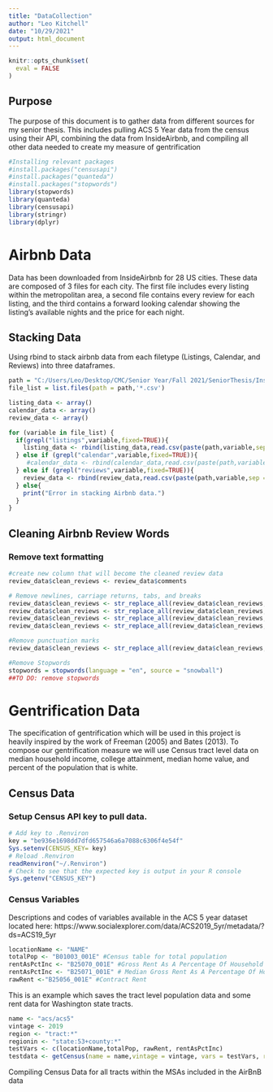 ```yaml
---
title: "DataCollection"
author: "Leo Kitchell"
date: "10/29/2021"
output: html_document
---
```


```r
knitr::opts_chunk$set(
  eval = FALSE
)
```

## Purpose
The purpose of this document is to gather data from different sources for my senior thesis. This includes pulling ACS 5 Year data from the census using their API, combining the data from InsideAirbnb, and compiling all other data needed to create my measure of gentrification


```r
#Installing relevant packages
#install.packages("censusapi")
#install.packages("quanteda")
#install.packages("stopwords")
library(stopwords)
library(quanteda)
library(censusapi)
library(stringr)
library(dplyr)
```


# Airbnb Data
Data has been downloaded from InsideAirbnb for 28 US cities. These data are composed of 3 files for each city. The first file includes every listing within the metropolitan area, a second file contains every review for each listing, and the third contains a forward looking calendar showing the listing's available nights and the price for each night. 

## Stacking Data
Using rbind to stack airbnb data from each filetype (Listings, Calendar, and Reviews) into three dataframes. 
```r
path = "C:/Users/Leo/Desktop/CMC/Senior Year/Fall 2021/SeniorThesis/InsideAirbnbData/Zipped_Data/"
file_list = list.files(path = path,'*.csv')

listing_data <- array()
calendar_data <- array()
review_data <- array()

for (variable in file_list) {
  if(grepl("listings",variable,fixed=TRUE)){
    listing_data <- rbind(listing_data,read.csv(paste(path,variable,sep = "")))
  } else if (grepl("calendar",variable,fixed=TRUE)){
     #calendar_data <- rbind(calendar_data,read.csv(paste(path,variable,sep = "")))#commenting this out because the calendar data takes a long time to R bind. 
  } else if (grepl("reviews",variable,fixed=TRUE)){
    review_data <- rbind(review_data,read.csv(paste(path,variable,sep = "")))
  } else{
    print("Error in stacking Airbnb data.")
  }
}
```

## Cleaning Airbnb Review Words

### Remove text formatting
```r
#create new column that will become the cleaned review data
review_data$clean_reviews <- review_data$comments

# Remove newlines, carriage returns, tabs, and breaks
review_data$clean_reviews <- str_replace_all(review_data$clean_reviews,'\n', ' ')
review_data$clean_reviews <- str_replace_all(review_data$clean_reviews,'\t', ' ')
review_data$clean_reviews <- str_replace_all(review_data$clean_reviews,'\r', ' ')
review_data$clean_reviews <- str_replace_all(review_data$clean_reviews,'<br/>', ' ')

#Remove punctuation marks
review_data$clean_reviews <- str_replace_all(review_data$clean_reviews, "[[:punct:]]", " ") 

#Remove Stopwords
stopwords = stopwords(language = "en", source = "snowball")
##TO DO: remove stopwords 
```



# Gentrification Data
The specification of gentrification which will be used in this project is heavily inspired by the work of Freeman (2005) and Bates (2013). To compose our gentrification measure we will use Census tract level data on median household income, college attainment, median home value, and percent of the population that is white.

## Census Data

### Setup Census API key to pull data.
```r
# Add key to .Renviron
key = "be936e1698dd7dfd657546a6a7088c6306f4e54f"
Sys.setenv(CENSUS_KEY= key)
# Reload .Renviron
readRenviron("~/.Renviron")
# Check to see that the expected key is output in your R console
Sys.getenv("CENSUS_KEY")
```
### Census Variables
Descriptions and codes of variables available in the ACS 5 year dataset located here: https://www.socialexplorer.com/data/ACS2019_5yr/metadata/?ds=ACS19_5yr
```r

locationName <- "NAME"
totalPop <- "B01003_001E" #Census table for total population
rentAsPctInc <- "B25070_001E" #Gross Rent As A Percentage Of Household Income In The Past 12 Months
rentAsPctInc <- "B25071_001E" #	Median Gross Rent As A Percentage Of Household Income In The Past 12 Months (Dollars)
rawRent <-"B25056_001E" #Contract Rent
```


This is an example which saves the tract level population data and some rent data for Washington state tracts. 
```r
name <- "acs/acs5"
vintage <- 2019
region <- "tract:*"
regionin <- "state:53+county:*"
testVars <- c(locationName,totalPop, rawRent, rentAsPctInc)
testdata <- getCensus(name = name,vintage = vintage, vars = testVars, regionin = regionin, region = region)
```

Compiling Census Data for all tracts within the MSAs included in the AirBnB data
```r

```

